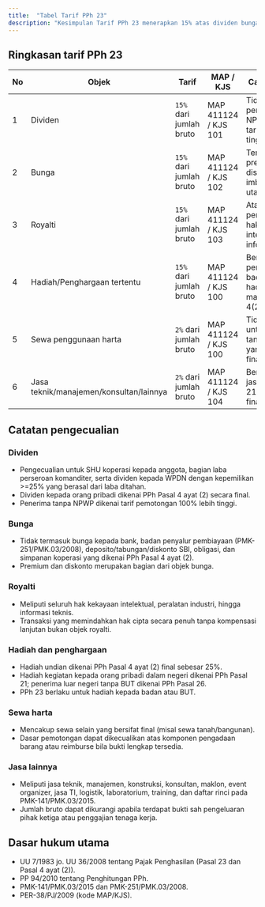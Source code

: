 ```yaml
---
title:  "Tabel Tarif PPh 23"
description: "Kesimpulan Tarif PPh 23 menerapkan 15% atas dividen bunga royalti hadiah tertentu dan 2% atas sewa serta jasa lainnya."
---
```


## Ringkasan tarif PPh 23

| No | Objek | Tarif | MAP / KJS | Catatan utama |
| --- | --- | --- | --- | --- |
| 1 | Dividen | `15%` dari jumlah bruto | MAP 411124 / KJS 101 | Tidak final; penerima tanpa NPWP dikenai tarif 100% lebih tinggi. |
| 2 | Bunga | `15%` dari jumlah bruto | MAP 411124 / KJS 102 | Termasuk premium, diskonto, dan imbalan jaminan utang. |
| 3 | Royalti | `15%` dari jumlah bruto | MAP 411124 / KJS 103 | Atas penggunaan hak kekayaan intelektual atau informasi teknis. |
| 4 | Hadiah/Penghargaan tertentu | `15%` dari jumlah bruto | MAP 411124 / KJS 100 | Berlaku untuk penerima badan/BUT; hadiah undian masuk PPh 4(2). |
| 5 | Sewa penggunaan harta | `2%` dari jumlah bruto | MAP 411124 / KJS 100 | Tidak berlaku untuk sewa tanah/bangunan yang bersifat final. |
| 6 | Jasa teknik/manajemen/konsultan/lainnya | `2%` dari jumlah bruto | MAP 411124 / KJS 104 | Berlaku atas jasa non-PPh 21 dan non-final lainnya. |

## Catatan pengecualian

### Dividen
- Pengecualian untuk SHU koperasi kepada anggota, bagian laba perseroan komanditer, serta dividen kepada WPDN dengan kepemilikan >=25% yang berasal dari laba ditahan.
- Dividen kepada orang pribadi dikenai PPh Pasal 4 ayat (2) secara final.
- Penerima tanpa NPWP dikenai tarif pemotongan 100% lebih tinggi.

### Bunga
- Tidak termasuk bunga kepada bank, badan penyalur pembiayaan (PMK-251/PMK.03/2008), deposito/tabungan/diskonto SBI, obligasi, dan simpanan koperasi yang dikenai PPh Pasal 4 ayat (2).
- Premium dan diskonto merupakan bagian dari objek bunga.

### Royalti
- Meliputi seluruh hak kekayaan intelektual, peralatan industri, hingga informasi teknis.
- Transaksi yang memindahkan hak cipta secara penuh tanpa kompensasi lanjutan bukan objek royalti.

### Hadiah dan penghargaan
- Hadiah undian dikenai PPh Pasal 4 ayat (2) final sebesar 25%.
- Hadiah kegiatan kepada orang pribadi dalam negeri dikenai PPh Pasal 21; penerima luar negeri tanpa BUT dikenai PPh Pasal 26.
- PPh 23 berlaku untuk hadiah kepada badan atau BUT.

### Sewa harta
- Mencakup sewa selain yang bersifat final (misal sewa tanah/bangunan).
- Dasar pemotongan dapat dikecualikan atas komponen pengadaan barang atau reimburse bila bukti lengkap tersedia.

### Jasa lainnya
- Meliputi jasa teknik, manajemen, konstruksi, konsultan, maklon, event organizer, jasa TI, logistik, laboratorium, training, dan daftar rinci pada PMK-141/PMK.03/2015.
- Jumlah bruto dapat dikurangi apabila terdapat bukti sah pengeluaran pihak ketiga atau penggajian tenaga kerja.

## Dasar hukum utama

- UU 7/1983 jo. UU 36/2008 tentang Pajak Penghasilan (Pasal 23 dan Pasal 4 ayat (2)).
- PP 94/2010 tentang Penghitungan PPh.
- PMK-141/PMK.03/2015 dan PMK-251/PMK.03/2008.
- PER-38/PJ/2009 (kode MAP/KJS).

